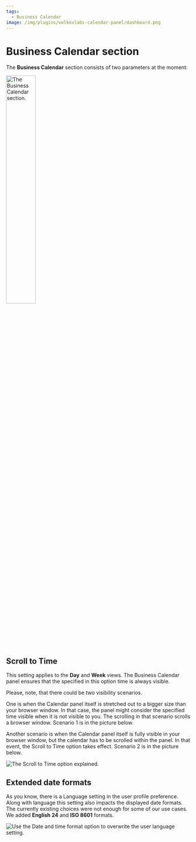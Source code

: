 ```yaml
---
tags:
  - Business Calendar
image: /img/plugins/volkovlabs-calendar-panel/dashboard.png
---
```



# Business Calendar section

The **Business Calendar** section consists of two parameters at the moment:

<Image
  title="The Business Calendar section."
  src="/img/plugins/volkovlabs-calendar-panel/bus-calendar-section.png"
  width="40%"
/>

## Scroll to Time

This setting applies to the **Day** and **Week** views. The Business Calendar panel ensures that the specified in this option time is always visible.

Please, note, that there could be two visibility scenarios.

One is when the Calendar panel itself is stretched out to a bigger size than your browser window. In that case, the panel might consider the specified time visible when it is not visible to you. The scrolling in that scenario scrolls a browser window. Scenario 1 is in the picture below.

Another scenario is when the Calendar panel itself is fully visible in your browser window, but the calendar has to be scrolled within the panel. In that event, the Scroll to Time option takes effect. Scenario 2 is in the picture below.

<Image
  title="The Scroll to Time option explained."
  src="/img/blog/2023-11-01-calendar-panel-2.3.0/scroll.png"
/>

## Extended date formats

As you know, there is a Language setting in the user profile preference. Along with language this setting also impacts the displayed date formats.
The currently existing choices were not enough for some of our use cases. We added **English 24** and **ISO 8601** formats.

<Image
  title="Use the Date and time format option to overwrite the user language setting."
  src="/img/blog/2024-05-14-calendar-panel-3.0.0/language.png"
/>